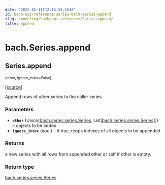 ```yaml
---
date: '2022-05-11T12:15:58.554Z'
id: bach-api-reference-series-bach-series-append
slug: /modeling/bach/api-reference/Series/append/
title: append
---
```


# bach.Series.append

<div className="method">

## <span className="additional-name">Series.</span><span className="name">append</span>

<small className="parameter-list">(<span className="parameter" id="other">other</span>, <span className="parameter" id="ignore_index">ignore_index=False</span></small>)


&#8203;<span className="view-source">[[source]](https://github.com/objectiv/objectiv-analytics/blob/main/bach/bach/series/series.py)</span>

<div className="content">

Append rows of other series to the caller series.


### Parameters

* **`other`** (Union[[bach.series.series.Series](/modeling/bach/api-reference/Series/index.mdx), List[[bach.series.series.Series](/modeling/bach/api-reference/Series/index.mdx)]]) – objects to be added
* **`ignore_index`** (bool) – if true, drops indexes of all objects to be appended



### Returns

a new series with all rows from appended other or self if other is empty.



### Return type

[bach.series.series.Series](/modeling/bach/api-reference/Series/index.mdx)



</div>


</div>
